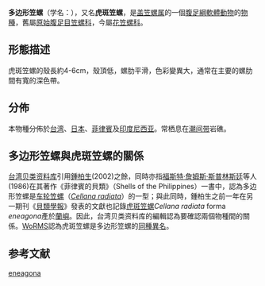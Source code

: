 {{Speciesbox
| genus = Cellana
| species = enneagona
| authority = ({{tsl|en|Lovell Augustus Reeve|洛弗爾·奧古斯都·里夫|Reeve}}, 1854)
| synonyms_ref = {{r|WoRMS_853759}}
| synonyms =
* ''Cellana rediana eneagona'' Reeve, 1854
}}

'''多边形笠螺'''{{r|shell_3371}}（学名：''{{lang|la|Cellana enneagona}}''），又名'''虎斑笠螺'''{{r|shell_2910}}，是[[盖笠螺属|盖笠螺属]]的一個[[腹足綱|腹足綱]][[軟體動物|軟體動物]]的[[種_(生物)|物種]]，舊屬[[原始腹足目|原始腹足目]][[笠螺科|笠螺科]]{{r|shell_3371}}，今屬[[花笠螺科|花笠螺科]]{{r|WoRMS_853759}}。

==形態描述==
虎斑笠螺的殼長約4-6cm，殼頂低，螺肋平滑，色彩變異大，通常在主要的螺肋間有寬的深色帶{{r|shell_2910|shelldoc_000277|shelldoc_720090224018}}。

==分佈==
本物種分佈於[[台湾|台湾]]{{r|shell_2910|shell_3371|shelldoc_100359}}、[[日本|日本]]{{r|shelldoc_100359}}、[[菲律賓|菲律賓]]{{r|shelldoc_100359}}及[[印度尼西亚|印度尼西亚]]{{r|shell_2910}}。常栖息在[[潮间带|潮间带]]{{r|shell_3371}}岩礁{{r|shell_2910}}。

==多边形笠螺與虎斑笠螺的關係==
[[台湾贝类资料库|台湾贝类资料库]]引用[[鍾柏生_(生物學家)|鍾柏生]](2002){{r|shelldoc_100359}}之餘，同時亦指[[福斯特·詹姆斯·斯普林斯廷|福斯特·詹姆斯·斯普林斯廷]]等人(1986)在其著作《菲律賓的貝類》（Shells of the Philippines）一書中，認為多边形笠螺是[[车轮笠螺|车轮笠螺]]（''[[Cellana_radiata|Cellana radiata]]''）的一型{{r|shelldoc_100359|Springsteen 1986}}；與此同時，鍾柏生之前一年在另一期刊《[[貝類學報|貝類學報]]》發表的文獻也記錄[[虎斑笠螺|虎斑笠螺]]''Cellana radiata'' forma ''eneagona''產於[[蘭嶼|蘭嶼]]{{r|shelldoc_000277}}。因此，台湾贝类资料库的編輯認為要確認兩個物種間的關係。[[WoRMS|WoRMS]]認為虎斑笠螺是多边形笠螺的[[同種異名|同種異名]]{{r|WoRMS_853759}}。

==参考文献==
{{reflist|refs=
<ref name="Springsteen 1986">{{cite book
 |url=https://books.google.com.hk/books/about/Shells_of_the_Philippines.html?id=l_ULAQAAIAAJ
 |first1=Foster James |last1=Springsteen
 |first2=Fely Moreno  |last2=Leobrera
 |first3=Carlos Baldon|last3=Leobrera
 |title=Shells of the Philippines
 |year=1986 |publisher=Carfel Seashell Museum
 |isbn=971910290X |pages=377 |language=en }}</ref>
<ref name="shell_2910">{{cite web|url=http://shell.sinica.edu.tw/chinese/shellbase_detail.php?science_no=2910|title=国际贝库：虎斑笠螺|publisher=台湾贝类资料库|accessdate=2009-08-11|archive-date=2016-03-04|archive-url=https://web.archive.org/web/20160304103733/http://shell.sinica.edu.tw/chinese/shellbase_detail.php?science_no=2910|dead-url=no}}</ref>
<ref name="shell_3371">{{cite web|url=http://shell.sinica.edu.tw/chinese/shellbase_detail.php?science_no=3371|title=国际贝库：多边形笠螺|publisher=台湾贝类资料库|accessdate=2017-05-30|archive-date=2016-03-04|archive-url=https://web.archive.org/web/20160304090328/http://shell.sinica.edu.tw/chinese/shellbase_detail.php?science_no=3371|dead-url=no}}</ref>
<ref name="shelldoc_000277">{{shelldoc_000277}}</ref>
<ref name="shelldoc_100359">{{shelldoc_100359}}</ref>
<ref name="shelldoc_720090224018">{{shelldoc_720090224018}}</ref>
<ref name="WoRMS_853759">{{cite WoRMS |id=853759 |authorlink=WoRMS |title =''Cellana enneagona'' (Reeve, 1854) |date=2015-05-29 |accessdate=2017-06-01 }}</ref>
}}
{{Taxonbar|from=Q10933161}}

[[Category:盖笠螺属|eneagona]]